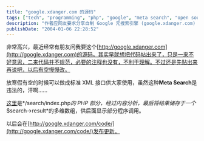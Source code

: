 ```yaml
---
title: "google.xdanger.com 的源码"
tags: ["tech", "programming", "php", "google", "meta search", "open source"]
description: "作者应网友要求分享自制 Google 元搜索引擎 (google.xdanger.com) 的 PHP 源代码，尽管代码尚未规范化或添加详细注释。文章提到计划将其升级为标准 XML 接口，同时承认这类元搜索技术在法律上存在争议。"
publishDate: "2004-01-06 22:28:52"
---
```


非常高兴，最近经常有朋友问我要这个[http://google.xdanger.com](http://google.xdanger.com)的源码。其实早就想把代码帖出来了，只是一来不好意思，二来代码并不规范，必要的注释也没有，不利于理解。不过还是先贴出来再说吧，以后有空慢慢改。

放寒假有空的时候可以做成标准 XML 接口供大家使用，虽然这种**Meta Search**是违法的，汗啊……

[这里](http://google.xdanger.com/code/)是*/search/index.php*的 PHP 部分，经过内容分析，最后将结果储存于一个*$search->result*的多维数组，供后面显示部分程序调用。

以后会在[http://google.xdanger.com/code/](http://google.xdanger.com/code/)发布更新。
